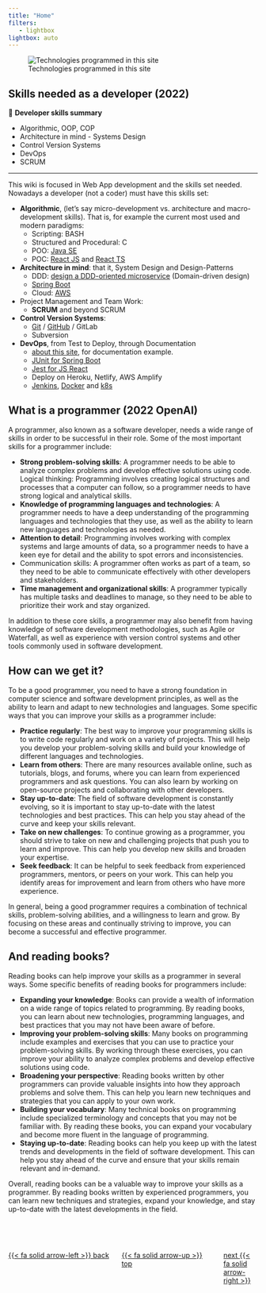 ```yaml
---
title: "Home"
filters:
   - lightbox
lightbox: auto
---
```

![Technologies programmed in this site](images/home/frontimagealbertprofeweb.png){.preview-image}



## Skills needed as a developer (2022)

::: {.summary}
📘 **Developer skills summary**

- Algorithmic, OOP, COP
- Architecture in mind - Systems Design
- Control Version Systems
- DevOps
- SCRUM
:::

---

This wiki is focused in Web App development and the skills set needed. Nowadays a developer (not a coder) must have this skills set:

- **Algorithmic**, (let's say micro-development vs. architecture and macro-development skills). That is, for example the current most used and modern paradigms:
    - Scripting: BASH
    - Structured and Procedural: C
    - POO: [Java SE](https://java-programming.mooc.fi/)
    - POC: [React JS](https://reactjs.org/) and [React TS](https://www.typescriptlang.org/docs/handbook/react.html)
- **Architecture in mind**: that it, System Design and Design-Patterns
    - DDD: [design a DDD-oriented microservice](https://dotnet.microsoft.com/download/e-book/microservices-architecture/pdf) (Domain-driven design)
    - [Spring Boot](https://spring.io/)
    - Cloud: [AWS](https://aws.amazon.com/)
- Project Management and Team Work:
    - **SCRUM** and beyond SCRUM
- **Control Version Systems**:
    - [Git](https://git-scm.com/) / [GitHub](https://github.com/) / GitLab
    - Subversion
- **DevOps**, from Test to Deploy, through Documentation
    - [about this site](about/aboutthissite.qmd), for documentation example.
    - [JUnit for Spring Boot](https://junit.org/junit5/)
    - [Jest for JS React](https://jestjs.io/)
    - Deploy on Heroku, Netlify, AWS Amplify
    - [Jenkins](https://www.jenkins.io/), [Docker](https://www.docker.com/) and [k8s](https://kubernetes.io/)

## What is a programmer (2022 OpenAI)
A programmer, also known as a software developer, needs a wide range of skills in order to be successful in their role. Some of the most important skills for a programmer include:

- **Strong problem-solving skills**: A programmer needs to be able to analyze complex problems and develop effective solutions using code.
Logical thinking: Programming involves creating logical structures and processes that a computer can follow, so a programmer needs to have strong logical and analytical skills.
- **Knowledge of programming languages and technologies**: A programmer needs to have a deep understanding of the programming languages and technologies that they use, as well as the ability to learn new languages and technologies as needed.
- **Attention to detail**: Programming involves working with complex systems and large amounts of data, so a programmer needs to have a keen eye for detail and the ability to spot errors and inconsistencies.
- Communication skills: A programmer often works as part of a team, so they need to be able to communicate effectively with other developers and stakeholders.
- **Time management and organizational skills**: A programmer typically has multiple tasks and deadlines to manage, so they need to be able to prioritize their work and stay organized.

In addition to these core skills, a programmer may also benefit from having knowledge of software development methodologies, such as Agile or Waterfall, as well as experience with version control systems and other tools commonly used in software development.

## How can we get it?
To be a good programmer, you need to have a strong foundation in computer science and software development principles, as well as the ability to learn and adapt to new technologies and languages. Some specific ways that you can improve your skills as a programmer include:

- **Practice regularly**: The best way to improve your programming skills is to write code regularly and work on a variety of projects. This will help you develop your problem-solving skills and build your knowledge of different languages and technologies.
- **Learn from others**: There are many resources available online, such as tutorials, blogs, and forums, where you can learn from experienced programmers and ask questions. You can also learn by working on open-source projects and collaborating with other developers.
- **Stay up-to-date**: The field of software development is constantly evolving, so it is important to stay up-to-date with the latest technologies and best practices. This can help you stay ahead of the curve and keep your skills relevant.
- **Take on new challenges**: To continue growing as a programmer, you should strive to take on new and challenging projects that push you to learn and improve. This can help you develop new skills and broaden your expertise.
- **Seek feedback**: It can be helpful to seek feedback from experienced programmers, mentors, or peers on your work. This can help you identify areas for improvement and learn from others who have more experience.

In general, being a good programmer requires a combination of technical skills, problem-solving abilities, and a willingness to learn and grow. By focusing on these areas and continually striving to improve, you can become a successful and effective programmer.

## And reading books?

Reading books can help improve your skills as a programmer in several ways. Some specific benefits of reading books for programmers include:

- **Expanding your knowledge**: Books can provide a wealth of information on a wide range of topics related to programming. By reading books, you can learn about new technologies, programming languages, and best practices that you may not have been aware of before.
- **Improving your problem-solving skills**: Many books on programming include examples and exercises that you can use to practice your problem-solving skills. By working through these exercises, you can improve your ability to analyze complex problems and develop effective solutions using code.
- **Broadening your perspective**: Reading books written by other programmers can provide valuable insights into how they approach problems and solve them. This can help you learn new techniques and strategies that you can apply to your own work.
- **Building your vocabulary**: Many technical books on programming include specialized terminology and concepts that you may not be familiar with. By reading these books, you can expand your vocabulary and become more fluent in the language of programming.
- **Staying up-to-date**: Reading books can help you keep up with the latest trends and developments in the field of software development. This can help you stay ahead of the curve and ensure that your skills remain relevant and in-demand.

Overall, reading books can be a valuable way to improve your skills as a programmer. By reading books written by experienced programmers, you can learn new techniques and strategies, expand your knowledge, and stay up-to-date with the latest developments in the field.

<br>
<br>

:::: {.columns}

::: {.column width="45%"}
[{{< fa solid arrow-left >}} back](#top)
:::

::: {.column width="40%"}
[{{< fa solid arrow-up >}} top](#top)
:::

::: {.column width="15%"}
[next {{< fa solid arrow-right >}}](#top)
:::

::::
